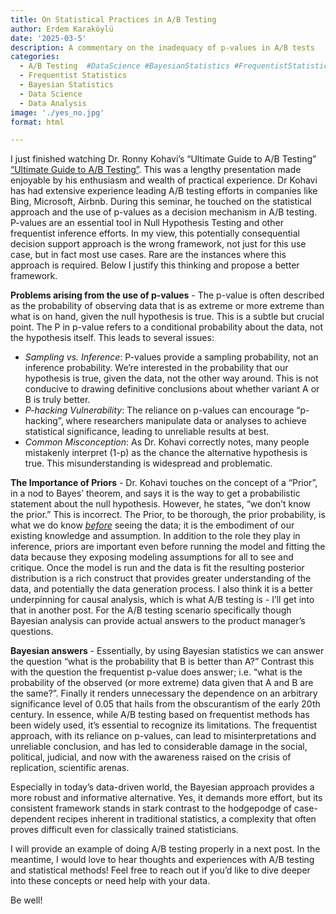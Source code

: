 ```yaml
---
title: On Statistical Practices in A/B Testing
author: Erdem Karaköylü
date: '2025-03-5'
description: A commentary on the inadequacy of p-values in A/B tests
categories:
  - A/B Testing  #DataScience #BayesianStatistics #FrequentistStatistics #DataAnalysis #RonnyKohavi
  - Frequentist Statistics
  - Bayesian Statistics
  - Data Science
  - Data Analysis
image: './yes_no.jpg'
format: html

---
```


I just finished watching Dr. Ronny Kohavi's "Ultimate Guide to A/B Testing" ["Ultimate Guide to A/B Testing"](https://youtu.be/hEzpiDuYFoE?si=lwkaiIYRqocL2F7B). This was a lengthy presentation made enjoyable by his enthusiasm and wealth of practical experience. Dr Kohavi has had extensive experience leading A/B testing efforts in companies like Bing, Microsoft, Airbnb. During this seminar, he touched on the statistical approach and the use of p-values as a decision mechanism in A/B testing. P-values are an essential tool in Null Hypothesis Testing and other frequentist inference efforts. In my view, this potentially consequential decision support approach is the wrong framework, not just for this use case, but in fact most use cases. Rare are the instances where this approach is required. Below I justify this thinking and propose a better framework.

**Problems arising from the use of p-values** - The p-value is often described as the probability of observing data that is as extreme or more extreme than what is on hand, given the null hypothesis is true. This is a subtle but crucial point. The P in p-value refers to a conditional probability about the data, not the hypothesis itself. This leads to several issues:
  
* *Sampling vs. Inference*: P-values provide a sampling probability, not an inference probability. We're interested in the probability that our hypothesis is true, given the data, not the other way around. This is not conducive to drawing definitive conclusions about whether variant A or B is truly better.
* *P-hacking Vulnerability*: The reliance on p-values can encourage "p-hacking", where researchers manipulate data or analyses to achieve statistical significance, leading to unreliable results at best.
* *Common Misconception*: As Dr. Kohavi correctly notes, many people mistakenly interpret (1-p) as the chance the alternative hypothesis is true. This misunderstanding is widespread and problematic.


**The Importance of Priors** - Dr. Kohavi touches on the concept of a "Prior", in a nod to Bayes' theorem, and says it is the way to get a probabilistic statement about the null hypothesis. However, he states, "we don't know the prior." This is incorrect. The Prior, to be thorough, the prior probability, is what we do know <u>*before*</u> seeing the data; it is the embodiment of our existing knowledge and assumption. In addition to the role they play in inference, priors are important even before running the model and fitting the data because they exposing modeling assumptions for all to see and critique. Once the model is run and the data is fit the resulting posterior distribution is a rich construct that provides greater understanding of the data, and potentially the data generation process. I also think it is a better underpinning for causal analysis, which is what A/B testing is - I'll get into that in another post. For the A/B testing scenario specifically though Bayesian analysis can provide actual answers to the product manager's questions. 

**Bayesian answers** - Essentially, by using Bayesian statistics we can answer the question "what is the probability that B is better than A?" Contrast this with the question the frequentist p-value does answer; i.e. "what is the probability of the observed (or more extreme) data given that A and B are the same?". Finally it renders unnecessary the dependence on an arbitrary significance level of 0.05 that hails from the obscurantism of the early 20th century.
In essence, while A/B testing based on frequentist methods has been widely used, it's essential to recognize its limitations. The frequentist approach, with its reliance on p-values, can lead to misinterpretations and unreliable conclusion, and has led to considerable damage in the social, political, judicial, and now with the awareness raised on the crisis of replication, scientific arenas. 

Especially in today's data-driven world, the Bayesian approach provides a more robust and informative alternative. Yes, it demands more effort, but its consistent framework stands in stark contrast to the hodgepodge of case-dependent recipes inherent in traditional statistics, a complexity that often proves difficult even for classically trained statisticians.

I will provide an example of doing A/B testing properly in a next post. In the meantime, I would love to hear thoughts and experiences with A/B testing and statistical methods! Feel free to reach out if you'd like to dive deeper into these concepts or need help with your data.

Be well!